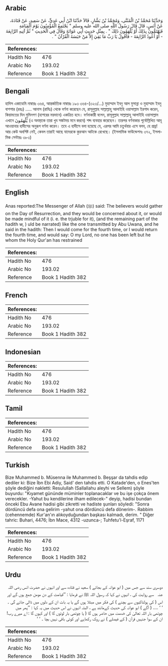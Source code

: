 ## Arabic


<div dir="rtl" lang="ar" style={{fontSize:'larger',backgroundColor:'#f8f9fa',padding:20}}>
وَحَدَّثَنَا مُحَمَّدُ بْنُ الْمُثَنَّى، وَمُحَمَّدُ بْنُ بَشَّارٍ، قَالاَ حَدَّثَنَا ابْنُ أَبِي عَدِيٍّ، عَنْ سَعِيدٍ، عَنْ قَتَادَةَ، عَنْ أَنَسٍ، قَالَ قَالَ رَسُولُ اللَّهِ صلى الله عليه وسلم ‏"‏ يَجْتَمِعُ الْمُؤْمِنُونَ يَوْمَ الْقِيَامَةِ فَيَهْتَمُّونَ بِذَلِكَ أَوْ يُلْهَمُونَ ذَلِكَ ‏"‏ ‏.‏ بِمِثْلِ حَدِيثِ أَبِي عَوَانَةَ وَقَالَ فِي الْحَدِيثِ ‏"‏ ثُمَّ آتِيهِ الرَّابِعَةَ - أَوْ أَعُودُ الرَّابِعَةَ - فَأَقُولُ يَا رَبِّ مَا بَقِيَ إِلاَّ مَنْ حَبَسَهُ الْقُرْآنُ ‏"‏ ‏.‏
</div>
<div style={{backgroundColor:'#f8f9fa',padding:20, marginBottom: 10}}><table> <thead> <tr> <th>References:</th> <th></th> </tr> </thead> <tbody><tr><td>Hadith No</td><td>476</td></tr><tr><td>Arabic No</td><td>193.02</td></tr><tr><td>Reference</td><td>Book 1 Hadith 382</td></tr></tbody></table></div>

## Bengali


<div dir="ltr" lang="bn" style={{fontSize:'larger',backgroundColor:'#f8f9fa',padding:20}}>
হাদিস একাডেমি নাম্বারঃ ৩৬৪, আন্তর্জাতিক নাম্বারঃ ১৯৩ ৩৬৪-(৩২৩/...) মুহাম্মাদ ইবনু আল মুসান্না ও মুহাম্মাদ ইবনু বাশশার (রহঃ) ..... আনাস (রাযিঃ) থেকে বর্ণনা করেছেন যে, রাসূলুল্লাহ সাল্লাল্লাহু আলাইহি ওয়াসাল্লাম ইরশাদ করেন, কিয়ামতের দিন মুমিনগণ (হাশরের ময়দানে) একত্রিত হবে। বর্ণনাকারী বলেন, রাসূলুল্লাহ সাল্লাল্লাহু আলাইহি ওয়াসাল্লাম এখানে يُلْهَمُونَ (এ অবস্থাকে তারা খুব সঙ্কটময় মনে করবে) শব্দ ব্যবহার করেছেন। তারপর বর্ণনাকার পূর্বোল্লিখিত আবূ আওয়ানার হাদীসের অনুরূপ বর্ণনা করেন। তবে এ হাদীসে বলা হয়েছে যে, এরপর আমি চতুর্থবার এসে বলব, হে প্ৰভু! আর কেউ অবশিষ্ট নেই, কেবল তারাই আছে যাদেরকে কুরআন আটকে রেখেছে। (ইসলামিক ফাউন্ডেশনঃ ৩৭২, ইসলামিক সেন্টারঃ ৩৮৩)
</div>
<div style={{backgroundColor:'#f8f9fa',padding:20, marginBottom: 10}}><table> <thead> <tr> <th>References:</th> <th></th> </tr> </thead> <tbody><tr><td>Hadith No</td><td>476</td></tr><tr><td>Arabic No</td><td>193.02</td></tr><tr><td>Reference</td><td>Book 1 Hadith 382</td></tr></tbody></table></div>

## English


<div dir="ltr" lang="en" style={{fontSize:'larger',backgroundColor:'#f8f9fa',padding:20}}>
Anas reported:The Messenger of Allah (ﷺ) said: The believers would gather on the Day of Resurrection, and they would be concerned about it, or would be made mindful of it (i. e. the trjuble for it), (and the remaining part of the hadith w, ) uld be narrated) like the one transmitted by Abu Uwana, and he said in the hadith: Then I would come for the fourth time, or I would return the fourth time, and would say: O my Lord, no one has been left but he whom the Holy Qur'an has restrained
</div>
<div style={{backgroundColor:'#f8f9fa',padding:20, marginBottom: 10}}><table> <thead> <tr> <th>References:</th> <th></th> </tr> </thead> <tbody><tr><td>Hadith No</td><td>476</td></tr><tr><td>Arabic No</td><td>193.02</td></tr><tr><td>Reference</td><td>Book 1 Hadith 382</td></tr></tbody></table></div>

## French


<div dir="ltr" lang="fr" style={{fontSize:'larger',backgroundColor:'#f8f9fa',padding:20}}>

</div>
<div style={{backgroundColor:'#f8f9fa',padding:20, marginBottom: 10}}><table> <thead> <tr> <th>References:</th> <th></th> </tr> </thead> <tbody><tr><td>Hadith No</td><td>476</td></tr><tr><td>Arabic No</td><td>193.02</td></tr><tr><td>Reference</td><td>Book 1 Hadith 382</td></tr></tbody></table></div>

## Indonesian


<div dir="ltr" lang="id" style={{fontSize:'larger',backgroundColor:'#f8f9fa',padding:20}}>

</div>
<div style={{backgroundColor:'#f8f9fa',padding:20, marginBottom: 10}}><table> <thead> <tr> <th>References:</th> <th></th> </tr> </thead> <tbody><tr><td>Hadith No</td><td>476</td></tr><tr><td>Arabic No</td><td>193.02</td></tr><tr><td>Reference</td><td>Book 1 Hadith 382</td></tr></tbody></table></div>

## Tamil


<div dir="ltr" lang="ta" style={{fontSize:'larger',backgroundColor:'#f8f9fa',padding:20}}>

</div>
<div style={{backgroundColor:'#f8f9fa',padding:20, marginBottom: 10}}><table> <thead> <tr> <th>References:</th> <th></th> </tr> </thead> <tbody><tr><td>Hadith No</td><td>476</td></tr><tr><td>Arabic No</td><td>193.02</td></tr><tr><td>Reference</td><td>Book 1 Hadith 382</td></tr></tbody></table></div>

## Turkish


<div dir="ltr" lang="tr" style={{fontSize:'larger',backgroundColor:'#f8f9fa',padding:20}}>
Bize Muhammed b. Müsenna ile Muhammed b. Beşşar da tahdis edip dediler ki: Bize İbn Ebi Adiy, Said' den tahdis etti. O Katade'den, o Enes'ten şöyle dediğini nakletti: Resulullah (Sallallahu aleyhi ve Sellem) şöyle buyurdu: "Kıyamet gününde müminler toplanacaklar ve bu işe çokça önem verecekler. -Yahut bu kendilerine ilham edilecek-" deyip, hadisi bundan önceki Ebu Avane hadisi gibi zikretti ve hadiste şunları söyledi: "Sonra dördüncü defa ona gelirim -yahut ona dördüncü defa dönerim-. Rabbim (cehennemde) Kur'an'ın alıkoyduğundan başkası kalmadı, derim. " Diğer tahric: Buhari, 4476; İbn Mace, 4312 -uzunca-; Tuhfetu'l-Eşraf, 1171
</div>
<div style={{backgroundColor:'#f8f9fa',padding:20, marginBottom: 10}}><table> <thead> <tr> <th>References:</th> <th></th> </tr> </thead> <tbody><tr><td>Hadith No</td><td>476</td></tr><tr><td>Arabic No</td><td>193.02</td></tr><tr><td>Reference</td><td>Book 1 Hadith 382</td></tr></tbody></table></div>

## Urdu


<div dir="rtl" lang="ur" style={{fontSize:'larger',backgroundColor:'#f8f9fa',padding:20}}>
دوسری سند سے جس میں ( ابو عوانہ کے بجائے ) سعید نے قتادہ سے اور انہوں نے حضرت انس ‌رضی ‌اللہ ‌عنہ ‌ ‌ سے روایت کی ، انہوں نے کہا کہ رسول اللہ ﷺ نے فرمایا : ’’قیامت کے دن مومن جمع ہوں گے اور اس ( کی ہولناکیوں سے بچنے ) کی فکر میں مبتلا ہوں گے یا یہ بات ان کے دلوں میں ڈالی جائے گی ۔ ‘ ‘ .... ( آگے ) ابو عوانہ کی حدیث کےمانند ہے ، البتہ انہوں نے اس حدیث میں یہ کہا : ’’پھر میں چوتھی بار اللہ تعالیٰ کی خدمت میں حاضر ہوں گا ( یا چوتھی بار لوٹوں گا ) اور کہوں گا : اے میرے رب! ان کے سوا جنہیں قرآن ( کے فیصلے ) نے روک رکھاہے اور کوئی باقی نہیں بچا ۔ ‘ ‘
</div>
<div style={{backgroundColor:'#f8f9fa',padding:20, marginBottom: 10}}><table> <thead> <tr> <th>References:</th> <th></th> </tr> </thead> <tbody><tr><td>Hadith No</td><td>476</td></tr><tr><td>Arabic No</td><td>193.02</td></tr><tr><td>Reference</td><td>Book 1 Hadith 382</td></tr></tbody></table></div>
